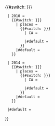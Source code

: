 {{#switch: {{{1|{{{vintage|<noinclude>2010</noinclude>}}}}}}
  | 2010 = 
    {{#switch: {{{2|{{{type|<noinclude>places</noinclude>}}}}}}
      | places =
        {{#switch: {{{3|{{{state|<noinclude>CA</noinclude>}}}}}}
          | CA =
            {{Cite web
              | url = http://www2.census.gov/geo/docs/maps-data/data/gazetteer/2010_place_list_06.txt
              | publisher = [[United States Census Bureau]]
              | title = 2010 Census U.S. Gazetteer Files – Places – California
            }}
          |#default = {{Citation error|invalid {{Para|state}} specified|Cite US Gazetteer}}
        }}
      |#default = {{Citation error|invalid {{Para|type}} specified|Cite US Gazetteer}}
    }}

  | 2014 = 
    {{#switch: {{{2|{{{type|<noinclude>places</noinclude>}}}}}}
      | places =
        {{#switch: {{{3|{{{state|<noinclude>CA</noinclude>}}}}}}
          | CA =
            {{Cite web
              | url = http://www2.census.gov/geo/docs/maps-data/data/gazetteer/2014_Gazetteer/2014_gaz_place_06.txt
              | publisher = [[United States Census Bureau]]
              | title = 2014 U.S. Gazetteer Files – Places – California
            }}
          |#default = {{Citation error|invalid {{Para|state}} specified|Cite US Gazetteer}}
        }}
      |#default = {{Citation error|invalid {{Para|type}} specified|Cite US Gazetteer}}
    }}

  |#default = {{Citation error|invalid {{Para|vintage}} specified|Cite US Gazetteer}}
}}<noinclude>
{{Documentation}}
<!-- Add categories to the /doc subpage. -->
</noinclude>